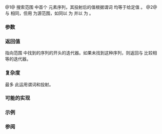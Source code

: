 {{cpp/experimental/ranges/title|search_n}}
{{cpp/experimental/ranges/algorithm/navbar}}
{{dcl begin}}
{{dcl header|experimental/ranges/algorithm}}
{{dcl|since=ranges|num=1|1=
template&lt; ForwardIterator I, Sentinel&lt;I&gt; S, class T,
          class Pred = ranges::equal_to&lt;&gt;, class Proj = ranges::identity &gt;
    requires IndirectlyComparable&lt;I, const T*, Pred, Proj&gt;
I search_n( I first, S last, ranges::difference_type_t&lt;I&gt; count,
            const T&amp; value, Pred pred = Pred{}, Proj proj = Proj{} );
}}
{{dcl|since=ranges|num=2|1=
template&lt; ForwardRange R, class T, class Pred = ranges::equal_to&lt;&gt;,
          class Proj = ranges::identity &gt;
    requires IndirectlyComparable&lt;ranges::iterator_t&lt;R&gt;, const T*, Pred, Proj&gt;
ranges::safe_iterator_t&lt;R&gt; search_n( R&amp;&amp; r, 
                                     ranges::difference_type_t&lt;ranges::iterator_t&lt;R&gt;&gt; count,
                                     const T&amp; value, Pred pred = Pred{}, Proj proj = Proj{} );
}}
{{dcl end}}

@1@ 搜索范围 {{range|first|last}} 中首个 {{c|count}} 元素序列，其投射后的值根据谓词 {{c|pred}} 均等于给定值 {{c|value}}。
@2@ 与 {{v|1}} 相同，但用 {{c|r}} 为源范围，如同以 {{c|ranges::begin(r)}} 为 {{c|first}} 并以 {{c|ranges::end(r)}} 为 {{c|last}}。

===参数===
{{par begin}}
{{par|first, last|要检验的元素范围}}
{{par|r|要检验的元素范围}}
{{par|count|要搜索的序列长度}}
{{par|value|要搜索的值}}
{{par|pred|比较投射后元素和 {{c|value}} 的谓词}}
{{par|proj|运用于元素的投射}}
{{par end}}

===返回值===
指向范围 {{range|first|last}} 中找到的序列的开头的迭代器。如果未找到这种序列，则返回与 {{c|last}} 比较相等的迭代器。

===复杂度===
最多 {{c|last - first}} 此运用谓词和投射。

===可能的实现===
{{eq fun
|1=
template&lt;ForwardIterator I, Sentinel&lt;I&gt; S, class T,
         class Pred = ranges::equal_to&lt;&gt;, class Proj = ranges::identity&gt;
    requires IndirectlyComparable&lt;I, const T*, Pred, Proj&gt;
I search_n(I first, S last, ranges::difference_type_t&lt;I&gt; count,
           const T&amp; value, Pred pred = Pred{}, Proj proj = Proj{})
{
    for (; first != last; ++first)
    {
        if (!ranges::invoke(pred, ranges::invoke(proj, *first), value))
            continue;

        I candidate = first;
        ranges::difference_type_t&lt;I&gt; cur_count = 0;

        while (true)
        {
            ++cur_count;
            if (cur_count == count)
                // success
                return candidate;

            ++first;
            if (first == last)
                // exhausted the list
                return first;

            if (!ranges::invoke(pred, ranges::invoke(proj, *first), value))
                // too few in a row
                break;
        }
    }
    return first;
}
}}

===示例===
{{example}}

===参阅===
{{dsc begin}}
{{dsc inc|cpp/algorithm/dsc search_n}}
{{dsc inc|cpp/experimental/ranges/algorithm/dsc find_end}}
{{dsc inc|cpp/experimental/ranges/algorithm/dsc find}}
{{dsc inc|cpp/experimental/ranges/algorithm/dsc search}}
{{dsc end}}